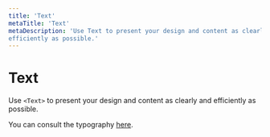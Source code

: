 ```yaml
---
title: 'Text'
metaTitle: 'Text'
metaDescription: 'Use Text to present your design and content as clearly and
efficiently as possible.'
---
```



# Text

Use `<Text>` to present your design and content as clearly and efficiently as
possible.

You can consult the typography
[here](https://gympass.github.io/yoga/guidelines/typography).

<TabbedView>
  <Tab title="Web">
    <TextWeb />
  </Tab>

  <Tab title="Native">
    <TextNative />
  </Tab>
</TabbedView>
